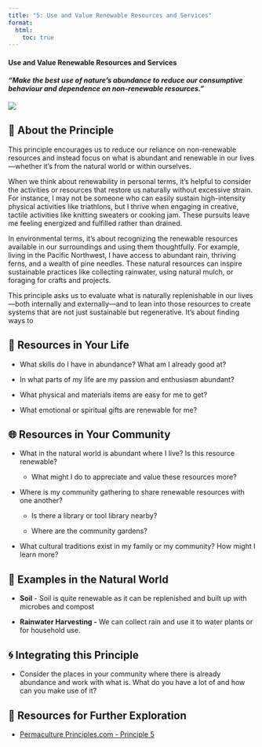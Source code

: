 ```yaml
---
title: "5: Use and Value Renewable Resources and Services"
format:
  html:
    toc: true
---
```


#### Use and Value Renewable Resources and Services

#### *"Make the best use of nature’s abundance to reduce our consumptive behaviour and dependence on non-renewable resources."*

[![](images/waldemar-bayeoKfbWj4-unsplash.jpg)](Photo by <a href="https://unsplash.com/@waldemarbrandt67w?utm_content=creditCopyText&utm_medium=referral&utm_source=unsplash">Waldemar</a> on <a href="https://unsplash.com/photos/purple-flowers-on-brown-wooden-barrel-bayeoKfbWj4?utm_content=creditCopyText&utm_medium=referral&utm_source=unsplash">Unsplash</a>)

## 🐴 About the Principle

This principle encourages us to reduce our reliance on non-renewable resources and instead focus on what is abundant and renewable in our lives—whether it’s from the natural world or within ourselves.

When we think about renewability in personal terms, it’s helpful to consider the activities or resources that restore us naturally without excessive strain. For instance, I may not be someone who can easily sustain high-intensity physical activities like triathlons, but I thrive when engaging in creative, tactile activities like knitting sweaters or cooking jam. These pursuits leave me feeling energized and fulfilled rather than drained.

In environmental terms, it’s about recognizing the renewable resources available in our surroundings and using them thoughtfully. For example, living in the Pacific Northwest, I have access to abundant rain, thriving ferns, and a wealth of pine needles. These natural resources can inspire sustainable practices like collecting rainwater, using natural mulch, or foraging for crafts and projects.

This principle asks us to evaluate what is naturally replenishable in our lives—both internally and externally—and to lean into those resources to create systems that are not just sustainable but regenerative. It’s about finding ways to

## 🌱 Resources in Your Life

-   What skills do I have in abundance? What am I already good at?

-   In what parts of my life are my passion and enthusiasm abundant?

-   What physical and materials items are easy for me to get?

-   What emotional or spiritual gifts are renewable for me?

## 🌐 Resources in Your Community

-   What in the natural world is abundant where I live? Is this resource renewable?

    -   What might I do to appreciate and value these resources more?

-   Where is my community gathering to share renewable resources with one another?

    -   Is there a library or tool library nearby?

    -   Where are the community gardens?

-   What cultural traditions exist in my family or my community? How might I learn more?

## 🌿 Examples in the Natural World

-   **Soil** - Soil is quite renewable as it can be replenished and built up with microbes and compost

-   **Rainwater Harvesting -** We can collect rain and use it to water plants or for household use.

## 🌀 Integrating this Principle

-   Consider the places in your community where there is already abundance and work with what is. What do you have a lot of and how can you make use of it?

## 📖 Resources for Further Exploration

-   [Permaculture Principles.com - Principle 5](https://permacultureprinciples.com/permaculture-principles/_5/)
